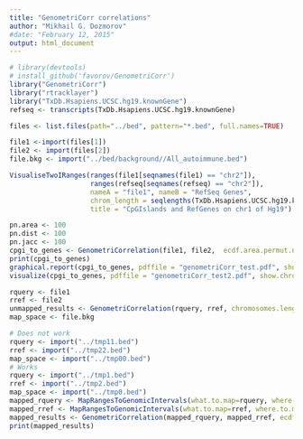 ```yaml
---
title: "GenometriCorr correlations"
author: "Mikhail G. Dozmorov"
#date: "February 12, 2015"
output: html_document
---
```



```r
# library(devtools)
# install_github('favorov/GenometriCorr')
library("GenometriCorr")
library("rtracklayer")
library("TxDb.Hsapiens.UCSC.hg19.knownGene")
refseq <- transcripts(TxDb.Hsapiens.UCSC.hg19.knownGene)
```

```r
files <- list.files(path="../bed", pattern="*.bed", full.names=TRUE)

file1 <-import(files[1])
file2 <- import(files[2])
file.bkg <- import("../bed/background//All_autoimmune.bed")
```

```r
VisualiseTwoIRanges(ranges(file1[seqnames(file1) == "chr2"]),
                    ranges(refseq[seqnames(refseq) == "chr2"]),
                    nameA = "file1", nameB = "RefSeq Genes", 
                    chrom_length = seqlengths(TxDb.Hsapiens.UCSC.hg19.knownGene)["chr1"],
                    title = "CpGIslands and RefGenes on chr1 of Hg19")
```

```r
pn.area <- 100
pn.dist <- 100
pn.jacc <- 100
cpgi_to_genes <- GenometriCorrelation(file1, file2,  ecdf.area.permut.number = pn.area, mean.distance.permut.number = pn.dist, jaccard.measure.permut.number = pn.jacc, keep.distributions = TRUE, showProgressBar = TRUE)
print(cpgi_to_genes)
graphical.report(cpgi_to_genes, pdffile = "genometriCorr_test.pdf", show.chromosomes = c("chr2"), show.all = FALSE)
visualize(cpgi_to_genes, pdffile = "genometriCorr_test2.pdf", show.chromosomes = c("chr2"), show.all = FALSE)
```

```r
rquery <- file1
rref <- file2
unmapped_results <- GenometriCorrelation(rquery, rref, chromosomes.length=seqlengths(TxDb.Hsapiens.UCSC.hg19.knownGene)[1:24], ecdf.area.permut.number = pn.area, mean.distance.permut.number = pn.dist, jaccard.measure.permut.number = pn.jacc, keep.distributions = FALSE, showProgressBar = TRUE)
map_space <- file.bkg

# Does not work
rquery <- import("../tmp11.bed")
rref <- import("../tmp22.bed")
map_space <- import("../tmp00.bed")
# Works
rquery <- import("../tmp1.bed")
rref <- import("../tmp2.bed")
map_space <- import("../tmp0.bed")
mapped_rquery <- MapRangesToGenomicIntervals(what.to.map=rquery, where.to.map=map_space)
mapped_rref <- MapRangesToGenomicIntervals(what.to.map=rref, where.to.map=map_space)
mapped_results <- GenometriCorrelation(mapped_rquery, mapped_rref, ecdf.area.permut.number = pn.area, mean.distance.permut.number = pn.dist, jaccard.measure.permut.number = pn.jacc, keep.distributions = FALSE, showProgressBar = TRUE)
print(mapped_results)

```

